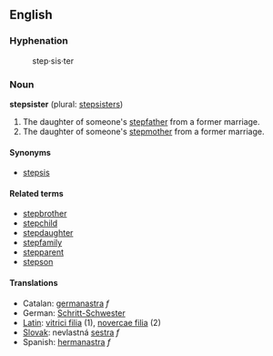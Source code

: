 == English ==

===Hyphenation===

:step&middot;sis&middot;ter

=== Noun ===
'''stepsister''' (plural: [[stepsisters]])

# The daughter of someone's [[stepfather]] from a former marriage.
# The daughter of someone's [[stepmother]] from a former marriage.

==== Synonyms ====

*[[stepsis]]

==== Related terms ====

*[[stepbrother]]
*[[stepchild]]
*[[stepdaughter]]
*[[stepfamily]]
*[[stepparent]]
*[[stepson]]

==== Translations ====
*Catalan: [[germanastra]] ''f''
*German: [[Schritt-Schwester]]
*[[Latin]]: [[vitrici filia]] (1), [[novercae filia]] (2)
*[[Slovak]]: nevlastná [[sestra]] ''f''
*Spanish: [[hermanastra]] ''f''